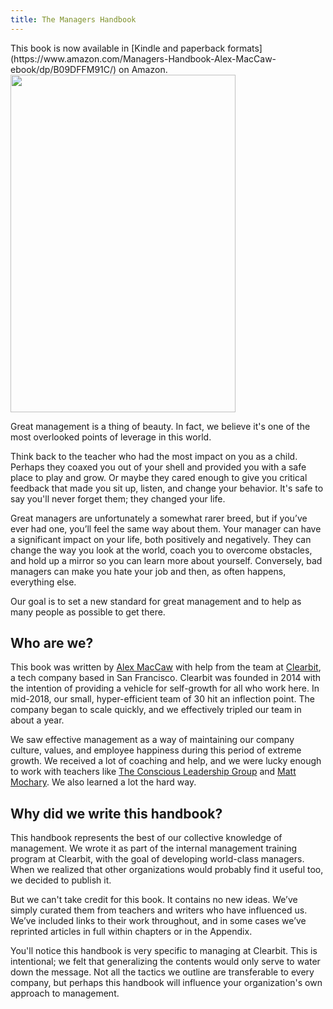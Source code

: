 ```yaml
---
title: The Managers Handbook
---
```



<Callout emoji="🌟">
  This book is now available in [Kindle and paperback
  formats](https://www.amazon.com/Managers-Handbook-Alex-MacCaw-ebook/dp/B09DFFM91C/)
  on Amazon.
</Callout>

<div className="ml-auto mr-auto mb-10 sm:float-right sm:ml-10 sm:mr-0 rounded-md overflow-hidden shadow-sm">
  <Image src="/cover/cover-1720x2580px.png" width="360" height="540" />
</div>

Great management is a thing of beauty. In fact, we believe it's one of the most overlooked points of leverage in this world.

Think back to the teacher who had the most impact on you as a child. Perhaps they coaxed you out of your shell and provided you with a safe place to play and grow. Or maybe they cared enough to give you critical feedback that made you sit up, listen, and change your behavior. It's safe to say you'll never forget them; they changed your life.

Great managers are unfortunately a somewhat rarer breed, but if you’ve ever had one, you’ll feel the same way about them. Your manager can have a significant impact on your life, both positively and negatively. They can change the way you look at the world, coach you to overcome obstacles, and hold up a mirror so you can learn more about yourself. Conversely, bad managers can make you hate your job and then, as often happens, everything else.

Our goal is to set a new standard for great management and to help as many people as possible to get there.

## Who are we?

This book was written by [Alex MacCaw](http://alexmaccaw.com/) with help from the team at [Clearbit](http://clearbit.com/), a tech company based in San Francisco. Clearbit was founded in 2014 with the intention of providing a vehicle for self-growth for all who work here. In mid-2018, our small, hyper-efficient team of 30 hit an inflection point. The company began to scale quickly, and we effectively tripled our team in about a year.

We saw effective management as a way of maintaining our company culture, values, and employee happiness during this period of extreme growth. We received a lot of coaching and help, and we were lucky enough to work with teachers like [The Conscious Leadership Group](https://conscious.is/) and [Matt Mochary](http://www.mochary.com/). We also learned a lot the hard way.

## Why did we write this handbook?

This handbook represents the best of our collective knowledge of management. We wrote it as part of the internal management training program at Clearbit, with the goal of developing world-class managers. When we realized that other organizations would probably find it useful too, we decided to publish it.

But we can't take credit for this book. It contains no new ideas. We’ve simply curated them from teachers and writers who have influenced us. We’ve included links to their work throughout, and in some cases we’ve reprinted articles in full within chapters or in the Appendix.

You'll notice this handbook is very specific to managing at Clearbit. This is intentional; we felt that generalizing the contents would only serve to water down the message. Not all the tactics we outline are transferable to every company, but perhaps this handbook will influence your organization's own approach to management.
